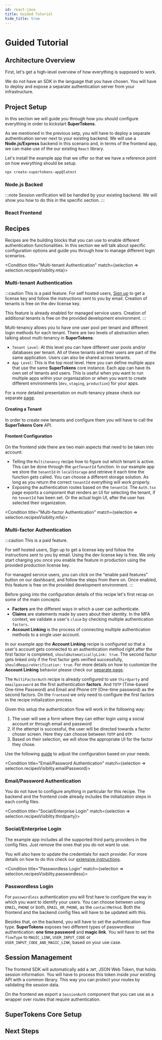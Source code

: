 ```yaml
---
id: react-java
title: Guided Tutorial
hide_title: true
---
```




<GuidePageContextProvider>

# Guided Tutorial 
    
## Architecture Overview

First, let's get a high-level overview of how everything is supposed to work. 

We do not have an SDK in the language that you have chosen. You will have to deploy
and expose a separate authentication server from your infrastructure. 

<ArchitectureWithoutSdk />

## Project Setup 

In this section we will guide you through how you should configure everything in order to kickstart **SuperTokens**.

As we mentioned in the previous setp, you will have to deploy a separate authentication server next to your existing backend.
We will use a **Node.js/Express** backend in this scenario and, in terms of the frontend app, we can make use of the our existing `React` library. 

Let's install the example app that we offer so that we have a reference point on how everything should be setup.   

```bash
npx create-supertokens-app@latest 
```

### Node.js Backed

<BackendProjectStructure />

:::note 
Session verification will be handled by your existing backend. We will show you how to do this in the specific section.
:::

### React Frontend 

<FrontendProjectStructure />

## Recipes

Recipes are the building blocks that you can use to enable different authentication functionalities. 
In this section we will talk about specific configuration options and guide you through how to manage
different login scenarios.

<Condition title="Multi-tenant Authentication" match={selection => selection.recipesVisiblity.mta}>

### Multi-tenant Authentication

:::caution
This is a paid feature. For self hosted users, [Sign up](/signup) to get a license key and follow the instructions sent to you by email.
Creation of tenants is free on the dev license key.

This feature is already enabled for managed service users. Creation of additional tenants is free on the provided development environment.
:::

Multi-tenancy allows you to have one user pool per tenant and different login methods for each tenant.
There are two levels of abstraction when talking about multi-tenancy in **SuperTokens**:

- `Tenant Level`: At this level you can have different user pools and/or databases per tenant. All of these tenants and their users are part of the same application. Users can also be shared across tenants.
- `App Level`: This is the top most level. Here you can define multiple apps that use the same **SuperTokens** core instance. Each app can have its own set of tenants and users.
This is useful when you want to run multiple apps within your organiazation or when you want to create different environments (`dev`, `staging`, `production`) for your apps.

For a more detailed presentation on multi-tenancy please check our separate [page](/page).

#### Creating a Tenant

In order to create new tenants and configure them you will have to call the **SuperTokens Core** API. 

#### Frontent Configuration

On the frontend side there are two main aspects that need to be taken into account:

- Telling the `Multitenancy` recipe how to figure out which tenant is active. This can be done through the `getTenantId` function. 
In our example app we store the `tenantId` in `localStorage` and retrieve it each time the function gets called.
You can choose a different storage solution. As long as you return the correct `tenantId` everything will work properly. 
- Exposing the authentication routes based on the `tenantId`. 
The `Auth.tsx` page exports a component that renders an UI for selecting the tenant, if no `tenantId` has been set.
Or the actual login UI, after the user has selected their organization.

</Condition>

<Condition title="Multi-factor Authentication" match={selection => selection.recipesVisiblity.mfa}>

### Multi-factor Authentication

:::caution
This is a paid feature.

For self hosted users, Sign up to get a license key and follow the instructions sent to you by email. 
Using the dev license key is free. We only start charging you once you enable the feature in production using the provided production license key.

For managed service users, you can click on the "enable paid features" button on our dashboard, and follow the steps from there on. Once enabled, this feature is free on the provided development environment.
:::

Before going into the configuration details of this recipe let's first recap on some of the main concepts:
- **Factors** are the different ways in which a user can authenticate. 
- **Claims** are statements made by users about their identity. In the MFA context, we validate a user's `claim` by checking multiple authentication `factors`.
- **Account Linking** is the process of connecting multiple authentication methods to a single user account. 

In our example app the **Account Linking** recipe is configured so that a user's account gets connected to an authentication method right after the first factor is completed, `shouldAutomaticallyLink: true`.
The second factor gets linked only if the first factor gets verified successfully, `shouldRequireVerification: true`.
For more details on how to customize the **Account Linking** behavior please check our [separate page](/page).

The `MultiFactorAuth` recipe is already configured to use `thirdparty` and `emailpassword` as the first authentication **factors**.
And `TOTP` (Time-based One-time Password) and Email and Phone `OTP` (One-time password) as the second factors.
On the `frontend` we only need to configure the first factors in the recipe initialization process.

Given this setup the authentication flow will work in the following way:
1. The user will see a form where they can either login using a social account or through email and password
2. If the attempt is successful, the user will be directed towards a factor choser screen. Here they can choose between `TOTP` and `OTP`.
3. Based on their selection, we will show the appropriate UI for the factor they chose.

Use the following [guide](/guide) to adjust the configuration based on your needs.

</Condition>

<Condition title="Email/Password Authentication" match={selection => selection.recipesVisiblity.emailPassword}>
  

### Email/Password Authentication

You do not have to configure anything in particular for this recipe.
The backend and the frontend code already includes the initialization steps in each config files. 

</Condition>

<Condition title="Social/Enterprise Login" match={selection => selection.recipesVisiblity.thirdparty}>

### Social/Enterprise Login 

The example app includes all the supported third party providers in the config files.
Just remove the ones that you do not want to use.

You will also have to update the credentials for each provider. For more details on how to do this check our [extensive instructions](/guide).

</Condition>

<Condition title="Passwordless Login" match={selection => selection.recipesVisiblity.passwordless}>

### Passwordless Login

For `passwordless` authentication you will first have to configure the way in which you want to identify your users.
You can choose between using `EMAIL`, `PHONE` or both, `EMAIL_OR_PHONE`, as the `contactMethod`.
Both the frontend and the backend config files will have to be updated with this.

Besides that, on the backend, you will have to set the authentication flow type.
**SuperTokens** exposes two different types of passwordless authentication: **one time password** and **magic link**.
You will have to set the `flowType` to `MAGIC_LINK`, `USER_INPUT_CODE` or `USER_INPUT_CODE_AND_MAGIC_LINK`, based on your use case.

</Condition>

<CustomUIHighlight />

## Session Management 

The frontend SDK will automatically add a `JWT`, JSON Web Token, that holds session information. 
You will have to process this token inside your existing API with a common library.
This way you can protect your routes by validating the session data. 

On the frontend we export a `SessionAuth` component that you can use as a wrapper over routes that require authentication.

## SuperTokens Core Setup

<SuperTokensCoreSetup />

## Next Steps

<GuideNextSteps />

</GuidePageContextProvider>

